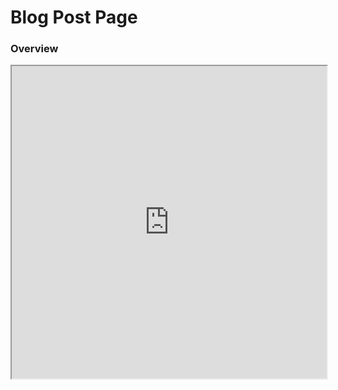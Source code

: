 # Blog Post Page


### Overview

<div className="my-4">
  <iframe
    src="https://codesandbox.io/embed/jzrywn?view=Editor+%2B+Preview&module=%2Fcontact.html&initialpath=blogs/post1.html"
    width="100%"
    height="500px"
    title="html-blog-project"
    allow="accelerometer; ambient-light-sensor; camera; encrypted-media; geolocation; gyroscope; hid; microphone; midi; payment; usb; vr; xr-spatial-tracking"
    sandbox="allow-forms allow-modals allow-popups allow-presentation allow-same-origin allow-scripts"
  />
</div>

<Steps>

### Design the Page

### Create the `post1.html` file

### Write the HTML Structure

```html
<!DOCTYPE html>
<html lang="en">
  <head>
    <!-- Document metadata -->
    <meta charset="UTF-8" />
    <meta name="viewport" content="width=device-width, initial-scale=1.0" />
    <title>Blog - My Blog</title>
  </head>
  <body>
    <!-- Your content goes here -->
  </body>
</html>
```

- `<!DOCTYPE html>` declares the document type and version of HTML.
- `<html lang="en">` sets the language of the document to English.
- `<head>` contains metadata like character set, viewport settings, and the title of the webpage.
- `<body>` is where the main content of the webpage goes.

### Create the Header Section

```html
<!-- Inside <body> after <body> tag -->
<!-- Header section containing the main title of the blog -->
<header>
  <h1>
    <span>
      <img
        height="50px"
        width="auto"
        src="images/profile.jpeg"
        alt="Surafel's photo"
      />
    </span>
    Surafel's Blog
  </h1>
</header>
```

- `<header>` is a semantic tag for the header section.
- `<h1>` is a heading tag indicating the main title of the page.
- An `<img>` tag is used for displaying an image.

### Create the Navigation Bar

```html
<!-- Inside <body> after <header> -->
<!-- Navigation section with links to other pages -->
<nav>
  <a href="index.html">Home</a>
  <a href="about.html">About</a>
  <a href="blog.html">Blog</a>
  <a href="contact.html">Contact</a>
</nav>
```

- `<nav`> is a semantic tag for the navigation section.
- `<a> `is an anchor tag creating clickable links. Update href attributes with your actual page URLs.

### Create the Main Section

```html
<!-- Inside <body> after <nav> -->
<!-- Main content section -->
<section>
  <h2>Blog Post 1</h2>
  <p>Wednesday January 31 2023</p>
  <p>
    Lorem ipsum dolor sit amet, consectetur adipiscing elit. Sed et tellus vel
    mi accumsan fringilla. Duis non lacus nec velit hendrerit venenatis. Nulla
    facilisi. Integer sodales sapien non nunc eleifend, vel dictum tortor
    volutpat.
  </p>
  <p>
    Curabitur consectetur enim a lectus fermentum, eget tincidunt nunc euismod.
    Nam ac fermentum justo. Aenean eget orci vel mauris ullamcorper venenatis.
    Vivamus sed metus at quam congue sagittis ut non odio.
  </p>
  <p>
    <a href="readmore/post1.html">Read More</a>
  </p>
</section>
```

- `<section>` is a semantic tag for grouping content.
- `<article>` is used to define independent, self-contained content, like blog posts.

### Create the Links Section

```html
<!-- After the last article inside <section> -->
<!-- Links section -->
<h3>Links</h3>
<ul>
  <li>
    <a href="https://github.com/yourusername" target="_blank">GitHub</a>
  </li>
  <li>
    <a href="https://linkedin.com/in/yourusername" target="_blank">LinkedIn</a>
  </li>
  <li>
    <a href="https://t.me/yourusername" target="_blank">Telegram</a>
  </li>
</ul>
```

- `<h3>` is a heading tag for the links section.
- `<ul>` is an unordered list container.
- `<li>`is a list item.

### Create the Footer Section

```html
<!-- Inside <body> at the end -->
<!-- Footer section -->
<footer>
  <p>&copy; 2024 Your Blog Name. All rights reserved.</p>
</footer>
```

- `<footer>` is a semantic tag for the footer section.
- `<p>` is used for text content in the footer.

### Overview

```html
<!DOCTYPE html>
<html lang="en">
  <head>
    <!-- Document metadata -->
    <meta charset="UTF-8" />
    <meta name="viewport" content="width=device-width, initial-scale=1.0" />
    <title>Blog - My Blog</title>
  </head>
  <body>
    <!-- Header section -->
    <header>
      <h1>
        <span>
          <img
            height="50px"
            width="auto"
            src="images/profile.jpeg"
            alt="Surafel's photo"
        /></span>
        Surafel's Blog
      </h1>
    </header>
    <hr />

    <!-- Navigation menu -->
    <nav>
      <a href="index.html">Home</a>
      <a href="about.html">About</a>
      <a href="blog.html">Blog</a>
      <a href="contact.html">Contact</a>
    </nav>
    <hr />

    <!-- Main content section -->
    <section>
      <h2>Blog Post 1</h2>
      <p>Wednesday January 31 2023</p>
      <p>
        Lorem ipsum dolor sit amet, consectetur adipiscing elit. Sed et tellus
        vel mi accumsan fringilla. Duis non lacus nec velit hendrerit venenatis.
        Nulla facilisi. Integer sodales sapien non nunc eleifend, vel dictum
        tortor volutpat.
      </p>
      <p>
        Curabitur consectetur enim a lectus fermentum, eget tincidunt nunc
        euismod. Nam ac fermentum justo. Aenean eget orci vel mauris ullamcorper
        venenatis. Vivamus sed metus at quam congue sagittis ut non odio.
      </p>
      <p>
        <a href="readmore/post1.html">Read More</a>
      </p>
    </section>

    <!-- Links section -->
    <h3>Links</h3>
    <ul>
      <li>
        <a href="https://github.com/yourusername" target="_blank">GitHub</a>
      </li>
      <li>
        <a href="https://linkedin.com/in/yourusername" target="_blank"
          >LinkedIn</a
        >
      </li>
      <li><a href="https://t.me/yourusername" target="_blank">Telegram</a></li>
    </ul>
    <footer>
      <p>&copy; 2024 Mind Learning Ethiopia. All rights reserved.</p>
    </footer>
  </body>
</html>
```

</Steps>

